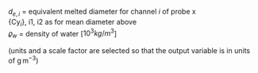 <p class=box>
$d_{e,i}$\sindex[lis]{dei@$d_{e,i}$= equivalent melted diameter for channel i of a hydrometeor
spectrometer} = equivalent melted diameter for channel $i$ of probe x  
\{Cy$_{i}$\}, i1, i2 as for mean diameter above  
$\varrho_{w}$\sindex[lis]{rhow@$\rho_{w}$= density of liquid water}
= density of water [$10^{3}kg/m^{3}$]  
</p><p class=box2>
\begin{equation}
\mathrm{\{PLWCx\}}=\frac{\pi\varrho_{w}}{6}{\textstyle \sum_{i=i1}^{i2}}{\displaystyle {\displaystyle \left\{ \mathrm{Cy}_{i}\right\} d_{e,i}^{3}}}
(\#eq:LWCbox)
\end{equation}
(units and a scale factor are selected so that the output variable
is in units of g$\,$m$^{-3}$)
</p>  
